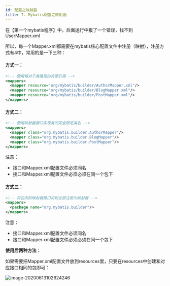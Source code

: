 ```yaml
---
id: 配置之映射器
title: 7. Mybatis配置之映射器
---
```


在【第一个mybatis程序】中，后面运行中报了一个错误，找不到UserMapper.xml

所以，每一个Mapper.xml都需要在mybatis核心配置文件中注册（映射），注册方式有4中，常用的是一下三种：

#### 方式一：

```xml
<!-- 使用相对于类路径的资源引用 -->
<mappers>
  <mapper resource="org/mybatis/builder/AuthorMapper.xml"/>
  <mapper resource="org/mybatis/builder/BlogMapper.xml"/>
  <mapper resource="org/mybatis/builder/PostMapper.xml"/>
</mappers>
```



#### 方式二：

```xml
<!-- 使用映射器接口实现类的完全限定类名 -->
<mappers>
  <mapper class="org.mybatis.builder.AuthorMapper"/>
  <mapper class="org.mybatis.builder.BlogMapper"/>
  <mapper class="org.mybatis.builder.PostMapper"/>
</mappers>
```

注意：

- 接口和Mapper.xml配置文件必须同名
- 接口和Mapper.xml配置文件必须必须在同一个包下



#### 方式三：

```xml
<!-- 将包内的映射器接口实现全部注册为映射器 -->
<mappers>
  <package name="org.mybatis.builder"/>
</mappers>
```

注意：

- 接口和Mapper.xml配置文件必须同名
- 接口和Mapper.xml配置文件必须必须在同一个包下



**使用后两种方法：**

如果需要把Mapper.xml配置文件放到resources里，只要在resources中创建和对应接口相同的包即可：

![image-20200613102624246](https://upyun1.surcode.cn/imgs/20200613102624.png)


